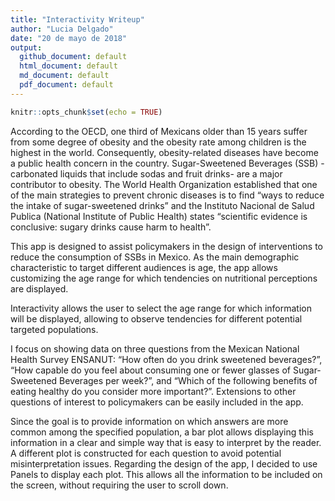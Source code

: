 ```yaml
---
title: "Interactivity Writeup"
author: "Lucia Delgado"
date: "20 de mayo de 2018"
output:
  github_document: default
  html_document: default
  md_document: default
  pdf_document: default
---
```


```r
knitr::opts_chunk$set(echo = TRUE)
```

According to the OECD, one third of Mexicans older than 15 years suffer from some degree of obesity and the obesity rate among children is the highest in the world. Consequently, obesity-related diseases have become a public health concern in the country. Sugar-Sweetened Beverages (SSB) -carbonated liquids that include sodas and fruit drinks- are a major contributor to obesity. The World Health Organization established that one of the main strategies to prevent chronic diseases is to find "ways to reduce the intake of sugar-sweetened drinks" and the Instituto Nacional de Salud Publica (National Institute of Public Health) states "scientific evidence is conclusive: sugary drinks cause harm to health".

This app is designed to assist policymakers in the design of interventions to reduce the consumption of SSBs in Mexico. As the main demographic characteristic to target different audiences is age, the app allows customizing the age range for which tendencies on nutritional perceptions are displayed.

Interactivity allows the user to select the age range for which information will be displayed, allowing to observe tendencies for different potential targeted populations.

I focus on showing data on three questions from the Mexican National Health Survey ENSANUT: "How often do you drink sweetened beverages?", "How capable do you feel about consuming one or fewer glasses of Sugar-Sweetened Beverages per week?", and "Which of the following benefits of eating healthy do you consider more important?". Extensions to other questions of interest to policymakers can be easily included in the app.

Since the goal is to provide information on which answers are more common among the specified population, a bar plot allows displaying this information in a clear and simple way that is easy to interpret by the reader. A different plot is constructed for each question to avoid potential misinterpretation issues. Regarding the design of the app, I decided to use Panels to display each plot. This allows all the information to be included on the screen, without requiring the user to scroll down.